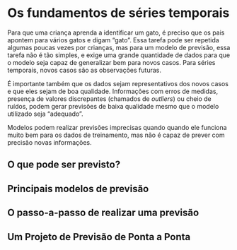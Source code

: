 # Os fundamentos de séries temporais 

Para que uma criança aprenda a identificar um gato, é preciso que os pais apontem para vários gatos e digam "gato". Essa tarefa pode ser repetida algumas poucas vezes por crianças, mas para um modelo de previsão, essa tarefa não é tão simples, e exige uma grande quantidade de dados para que o modelo seja capaz de generalizar bem para novos casos. Para séries temporais, novos casos são as observações futuras. 

É importante também que os dados sejam representativos dos novos casos e que eles sejam de boa qualidade. Informações com erros de medidas, presença de valores discrepantes (chamados de _outliers_) ou cheio de ruídos, podem gerar previsões de baixa qualidade mesmo que o modelo utilizado seja "adequado".

Modelos podem realizar previsões imprecisas quando quando ele funciona muito bem para os dados de treinamento, mas não é capaz de prever com precisão novas informações. 


## O que pode ser previsto?

## Principais modelos de previsão

## O passo-a-passo de realizar uma previsão



## Um Projeto de Previsão de Ponta a Ponta
